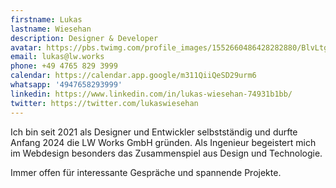```yaml
---
firstname: Lukas
lastname: Wiesehan
description: Designer & Developer
avatar: https://pbs.twimg.com/profile_images/1552660486428282880/BlvLtgJe_400x400.jpg
email: lukas@lw.works
phone: +49 4765 829 3999
calendar: https://calendar.app.google/m311QiiQeSD29urm6
whatsapp: '4947658293999'
linkedin: https://www.linkedin.com/in/lukas-wiesehan-74931b1bb/
twitter: https://twitter.com/lukaswiesehan
---
```


Ich bin seit 2021 als Designer und Entwickler selbstständig und durfte Anfang 2024 die LW Works GmbH gründen.
Als Ingenieur begeistert mich im Webdesign besonders das Zusammenspiel aus Design und Technologie.

Immer offen für interessante Gespräche und spannende Projekte.
